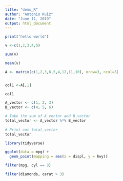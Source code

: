 ```yaml
---
title: "demo_R"
author: "Antonio Ruiz"
date: "June 11, 2019"
output: html_document
---
```



```r

print('hello world')

```


```r


v <-c(1,2,3,4,5)
```
```r

sum(v)

mean(v)

A <- matrix(c(1,2,3,6,5,4,12,11,10), nrow=3, ncol=3)


col1 <-A[,1]

col1

```



```r

A_vector <- c(1, 2, 3)
B_vector <- c(4, 5, 6)

# Take the sum of A_vector and B_vector
total_vector <- A_vector %*% B_vector
  
# Print out total_vector
total_vector


```


```r
library(tidyverse)

ggplot(data = mpg) + 
  geom_point(mapping = aes(x = displ, y = hwy))

filter(mpg, cyl == 8)

filter(diamonds, carat > 3)
```


